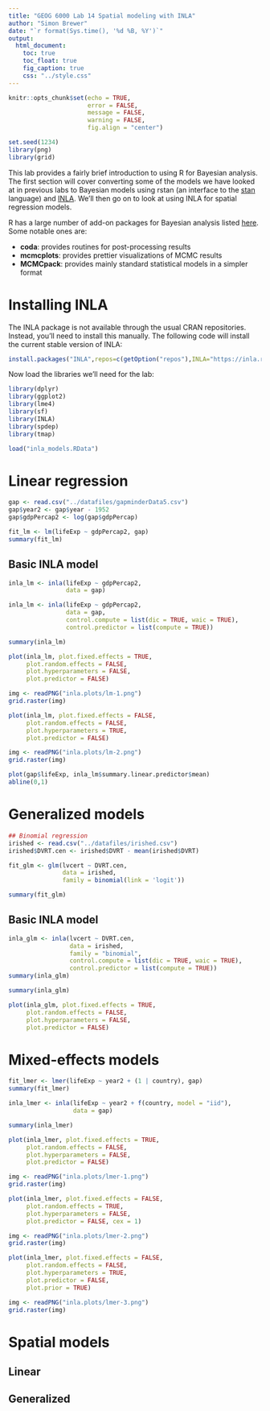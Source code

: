 ```yaml
---
title: "GEOG 6000 Lab 14 Spatial modeling with INLA"
author: "Simon Brewer"
date: "`r format(Sys.time(), '%d %B, %Y')`"
output:
  html_document:
    toc: true
    toc_float: true
    fig_caption: true
    css: "../style.css"
---
```


```r

knitr::opts_chunk$set(echo = TRUE,
                      error = FALSE,
                      message = FALSE,
                      warning = FALSE,
                      fig.align = "center")

```

```r
set.seed(1234)
library(png)
library(grid)
```

This lab provides a fairly brief introduction to using R for Bayesian analysis. The first section will cover converting some of the models we have looked at in previous labs to Bayesian models using rstan (an interface to the [stan][3] language) and [INLA][1]. We'll then go on to look at using INLA for spatial regression models. 

R has a large number of add-on packages for Bayesian analysis listed [here][2]. Some notable ones are:

- **coda**: provides routines for post-processing results
- **mcmcplots**: provides prettier visualizations of MCMC results
- **MCMCpack**: provides mainly standard statistical models in a simpler format


# Installing INLA

The INLA package is not available through the usual CRAN repositories. Instead, you'll need to install this manually. The following code will install the current stable version of INLA:

```r
install.packages("INLA",repos=c(getOption("repos"),INLA="https://inla.r-inla-download.org/R/stable"), dep=TRUE)
```

Now load the libraries we'll need for the lab:

```r
library(dplyr)
library(ggplot2)
library(lme4)
library(sf)
library(INLA)
library(spdep)
library(tmap)
```

```r
load("inla_models.RData")
```

# Linear regression

```r
gap <- read.csv("../datafiles/gapminderData5.csv")
gap$year2 <- gap$year - 1952
gap$gdpPercap2 <- log(gap$gdpPercap)
```

```r
fit_lm <- lm(lifeExp ~ gdpPercap2, gap)
summary(fit_lm)
```

## Basic INLA model

```r
inla_lm <- inla(lifeExp ~ gdpPercap2, 
                data = gap)
```

```r
inla_lm <- inla(lifeExp ~ gdpPercap2, 
                data = gap,
                control.compute = list(dic = TRUE, waic = TRUE),
                control.predictor = list(compute = TRUE))
```

```r
summary(inla_lm)
```

```r
plot(inla_lm, plot.fixed.effects = TRUE,
     plot.random.effects = FALSE,
     plot.hyperparameters = FALSE,
     plot.predictor = FALSE)
```

```r
img <- readPNG("inla.plots/lm-1.png")
grid.raster(img)
```

```r
plot(inla_lm, plot.fixed.effects = FALSE,
     plot.random.effects = FALSE,
     plot.hyperparameters = TRUE,
     plot.predictor = FALSE)
```

```r
img <- readPNG("inla.plots/lm-2.png")
grid.raster(img)
```

```r
plot(gap$lifeExp, inla_lm$summary.linear.predictor$mean)
abline(0,1)
```

# Generalized models

```r
## Binomial regression
irished <- read.csv("../datafiles/irished.csv")
irished$DVRT.cen <- irished$DVRT - mean(irished$DVRT)
```

```r
fit_glm <- glm(lvcert ~ DVRT.cen, 
               data = irished, 
               family = binomial(link = 'logit'))

summary(fit_glm)
```

## Basic INLA model

```r
inla_glm <- inla(lvcert ~ DVRT.cen, 
                 data = irished, 
                 family = "binomial",
                 control.compute = list(dic = TRUE, waic = TRUE),
                 control.predictor = list(compute = TRUE))
summary(inla_glm)
```

```r
summary(inla_glm)
```

```r
plot(inla_glm, plot.fixed.effects = TRUE,
     plot.random.effects = FALSE,
     plot.hyperparameters = FALSE,
     plot.predictor = FALSE)
```

# Mixed-effects models

```r
fit_lmer <- lmer(lifeExp ~ year2 + (1 | country), gap)
summary(fit_lmer)
```

```r
inla_lmer <- inla(lifeExp ~ year2 + f(country, model = "iid"), 
                  data = gap)
```

```r
summary(inla_lmer)
```

```r
plot(inla_lmer, plot.fixed.effects = TRUE,
     plot.random.effects = FALSE,
     plot.hyperparameters = FALSE,
     plot.predictor = FALSE)
```

```r
img <- readPNG("inla.plots/lmer-1.png")
grid.raster(img)
```

```r
plot(inla_lmer, plot.fixed.effects = FALSE,
     plot.random.effects = TRUE,
     plot.hyperparameters = FALSE,
     plot.predictor = FALSE, cex = 1)
```

```r
img <- readPNG("inla.plots/lmer-2.png")
grid.raster(img)
```

```r
plot(inla_lmer, plot.fixed.effects = FALSE,
     plot.random.effects = FALSE,
     plot.hyperparameters = TRUE,
     plot.predictor = FALSE, 
     plot.prior = TRUE)
```

```r
img <- readPNG("inla.plots/lmer-3.png")
grid.raster(img)
```

# Spatial models

## Linear

## Generalized



[1]: https://www.r-inla.org
[2]: https://cran.r-project.org/web/views/Bayesian.html
[3]: http://mc-stan.org